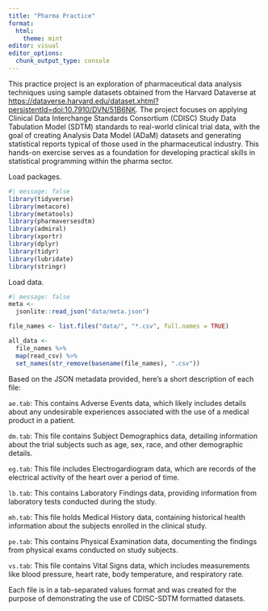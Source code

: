 ```yaml
---
title: "Pharma Practice"
format: 
  html:
    theme: mint
editor: visual
editor_options: 
  chunk_output_type: console
---
```


This practice project is an exploration of pharmaceutical data analysis techniques using sample datasets obtained from the Harvard Dataverse at <https://dataverse.harvard.edu/dataset.xhtml?persistentId=doi:10.7910/DVN/51B6NK>. The project focuses on applying Clinical Data Interchange Standards Consortium (CDISC) Study Data Tabulation Model (SDTM) standards to real-world clinical trial data, with the goal of creating Analysis Data Model (ADaM) datasets and generating statistical reports typical of those used in the pharmaceutical industry. This hands-on exercise serves as a foundation for developing practical skills in statistical programming within the pharma sector.

Load packages.

```r
#| message: false
library(tidyverse)
library(metacore)
library(metatools)
library(pharmaversesdtm)
library(admiral)
library(xportr)
library(dplyr)
library(tidyr)
library(lubridate)
library(stringr)
```

Load data.

```r
#| message: false
meta <- 
  jsonlite::read_json("data/meta.json")

file_names <- list.files("data/", "*.csv", full.names = TRUE)

all_data <- 
  file_names %>% 
  map(read_csv) %>% 
  set_names(str_remove(basename(file_names), ".csv"))
```

Based on the JSON metadata provided, here's a short description of each file:

`ae.tab`: This contains Adverse Events data, which likely includes details about any undesirable experiences associated with the use of a medical product in a patient.

`dm.tab`: This file contains Subject Demographics data, detailing information about the trial subjects such as age, sex, race, and other demographic details.

`eg.tab`: This file includes Electrogardiogram data, which are records of the electrical activity of the heart over a period of time.

`lb.tab`: This contains Laboratory Findings data, providing information from laboratory tests conducted during the study.

`mh.tab`: This file holds Medical History data, containing historical health information about the subjects enrolled in the clinical study.

`pe.tab`: This contains Physical Examination data, documenting the findings from physical exams conducted on study subjects.

`vs.tab`: This file contains Vital Signs data, which includes measurements like blood pressure, heart rate, body temperature, and respiratory rate.

Each file is in a tab-separated values format and was created for the purpose of demonstrating the use of CDISC-SDTM formatted datasets.
